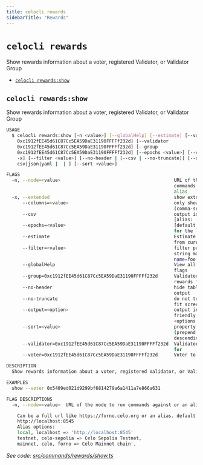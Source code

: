 ```yaml
---
title: celocli rewards
sidebarTitle: "Rewards"
---
```


`celocli rewards`
=================

Show rewards information about a voter, registered Validator, or Validator Group

* [`celocli rewards:show`](#celocli-rewardsshow)

## `celocli rewards:show`

Show rewards information about a voter, registered Validator, or Validator Group

```sh
USAGE
  $ celocli rewards:show [-n <value>] [--globalHelp] [--estimate] [--voter
    0xc1912fEE45d61C87Cc5EA59DaE31190FFFFf232d] [--validator
    0xc1912fEE45d61C87Cc5EA59DaE31190FFFFf232d] [--group
    0xc1912fEE45d61C87Cc5EA59DaE31190FFFFf232d] [--epochs <value>] [--columns <value> |
    -x] [--filter <value>] [--no-header | [--csv | --no-truncate]] [--output
    csv|json|yaml |  | ] [--sort <value>]

FLAGS
  -n, --node=<value>                                          URL of the node to run
                                                              commands against or an
                                                              alias
  -x, --extended                                              show extra columns
      --columns=<value>                                       only show provided columns
                                                              (comma-separated)
      --csv                                                   output is csv format
                                                              [alias: --output=csv]
      --epochs=<value>                                        [default: 1] Show results
                                                              for the last N epochs
      --estimate                                              Estimate voter rewards
                                                              from current votes
      --filter=<value>                                        filter property by partial
                                                              string matching, ex:
                                                              name=foo
      --globalHelp                                            View all available global
                                                              flags
      --group=0xc1912fEE45d61C87Cc5EA59DaE31190FFFFf232d      Validator Group to show
                                                              rewards for
      --no-header                                             hide table header from
                                                              output
      --no-truncate                                           do not truncate output to
                                                              fit screen
      --output=<option>                                       output in a more machine
                                                              friendly format
                                                              <options: csv|json|yaml>
      --sort=<value>                                          property to sort by
                                                              (prepend '-' for
                                                              descending)
      --validator=0xc1912fEE45d61C87Cc5EA59DaE31190FFFFf232d  Validator to show rewards
                                                              for
      --voter=0xc1912fEE45d61C87Cc5EA59DaE31190FFFFf232d      Voter to show rewards for

DESCRIPTION
  Show rewards information about a voter, registered Validator, or Validator Group

EXAMPLES
  show --voter 0x5409ed021d9299bf6814279a6a1411a7e866a631

FLAG DESCRIPTIONS
  -n, --node=<value>  URL of the node to run commands against or an alias

    Can be a full url like https://forno.celo.org or an alias. default:
    http://localhost:8545
    Alias options:
    local, localhost => 'http://localhost:8545'
    testnet, celo-sepolia => Celo Sepolia Testnet,
    mainnet, celo, forno => Celo Mainnet chain',
```

_See code: [src/commands/rewards/show.ts](https://github.com/celo-org/developer-tooling/tree/%40celo/celocli%408.0.0/packages/cli/src/commands/rewards/show.ts)_
